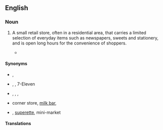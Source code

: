 ==English==

===Noun===
{{en-noun}}

# {{lb|en|UK}} A small retail store, often in a residential area, that carries a limited selection of everyday items such as newspapers, sweets and stationery, and is open long hours for the convenience of shoppers.
#* {{quote-text|en|year=1992|author=Robert Rankin|title=The Antipope|page=123|passage=After six such encounters in tiny '''corner shops''' which normally complained that they were out of sugar, that the cornflakes were late in again and that they couldn't get tomato sauce for love nor money, the Captain, his head reeling, had staggered into the High Street off-licence.}}

====Synonyms====
* {{sense|UK}} {{l|en|corner store}}, {{l|en|newsagent}}
* {{sense|American English}} {{l|en|convenience store}}, {{l|en|c-store}}, 7-Eleven {{qualifier|genericized trademark}}
* {{sense|Canada}} {{l|en|corner store}}, {{l|en|convenience store}}, {{l|en|variety store}}, {{l|en|dépanneur}} {{qualifier|Quebec}}
* {{sense|Australian English}} corner store, [[milk bar]],
* {{sense|New Zealand}} {{l|en|dairy}}, [[w:superette|superette]], mini-market

====Translations====
{{trans-see|small retail store|convenience store}}